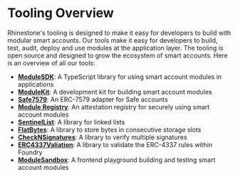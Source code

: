# Tooling Overview

Rhinestone's tooling is designed to make it easy for developers to build with modular smart accounts. Our tools make it easy for developers to build, test, audit, deploy and use modules at the application layer. The tooling is open source and designed to grow the ecosystem of smart accounts. Here is an overview of all our tools:

- [**ModuleSDK**](/module-sdk): A TypeScript library for using smart account modules in applications
- [**ModuleKit**](/modulekit): A development kit for building smart account modules
- [**Safe7579**](/safe7579): An ERC-7579 adapter for Safe accounts
- [**Module Registry**](/module-registry): An attestation registry for securely using smart account modules
- [**SentinelList**](/erc4337-data-libs): A library for linked lists
- [**FlatBytes**](/erc4337-data-libs): A library to store bytes in consecutive storage slots
- [**CheckNSignatures**](/checknsignatures): A library to verify multiple signatures
- [**ERC4337Valiation**](/erc4337-validation): A library to validate the ERC-4337 rules within Foundry
- [**ModuleSandbox**](/sandbox): A frontend playground building and testing smart account modules
